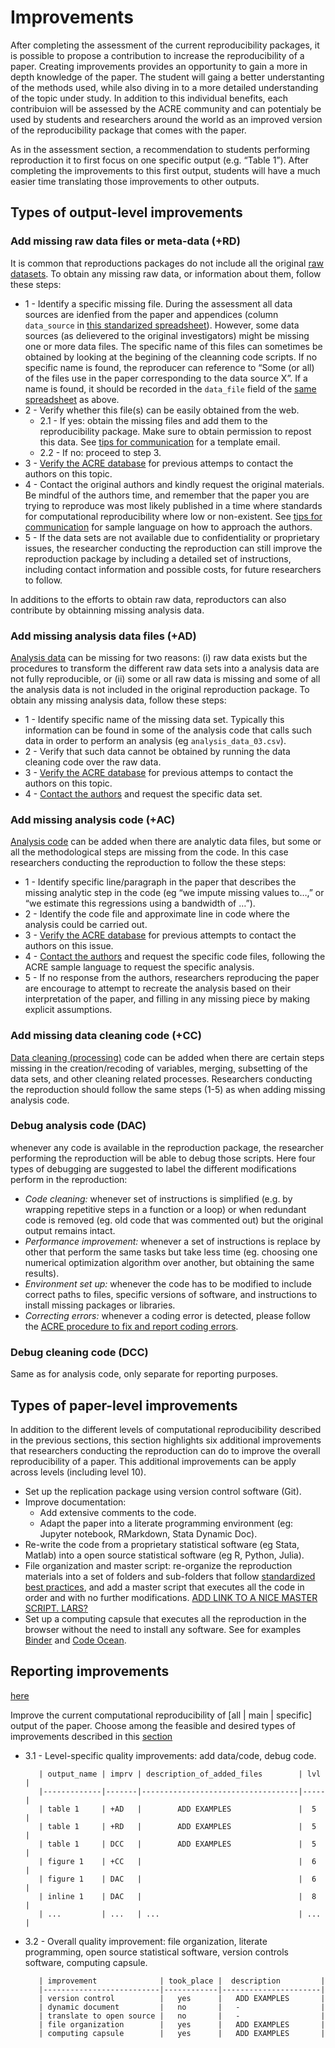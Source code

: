 # Improvements   

After completing the assessment of the current reproducibility packages, it is possible to propose a contribution to increase the reproducibility of a paper.  Creating improvements provides an opportunity to gain a more in depth knowledge of the paper. The student will gaing a better understanting of the methods used, while also diving in to a more detailed understanding of the topic under study. In addition to this individual benefits, each contribuion will be assessed by the ACRE community and can potentialy be used by students and researchers around the world as an improved version of the reproducibility package that comes with the paper. 

As in the assessment section, a recommendation to students performing reproduction it to first focus on one specific output (e.g. "Table 1"). After completing the improvements to this first output, students will have a much easier time translating those improvements to other outputs.   

## Types of output-level improvements

### Add missing raw data files or meta-data (+RD) 

It is common that reproductions packages do not include all the original [raw datasets](#describe-inputs). To obtain any missing raw data, or information about them, follow these steps:

   - 1 - Identify a specific missing file. During the assessment all data sources are idenfied from the paper and appendices (column `data_source` in [this standarized spreadsheet](https://docs.google.com/spreadsheets/d/1LUIdVFH0OfR70C7z07TYeE-uWzKI_JIeWUMaYhqEKK0/edit#gid=0&range=A1)). However, some data sources (as delievered to the original investigators) might be missing one or more data files. The specific name of this files can sometimes be obtained by looking at the begining of the cleanning code scripts. If no specific name is found, the reproducer can reference to "Some (or all) of the files use in the paper corresponding to the data source X". If a name is found, it should be recorded in the `data_file` field of the [same spreadsheet](https://docs.google.com/spreadsheets/d/1LUIdVFH0OfR70C7z07TYeE-uWzKI_JIeWUMaYhqEKK0/edit#gid=0&range=A1) as above.    
   - 2 - Verify whether this file(s) can be easily obtained from the web.   
      - 2.1 - If yes: obtain the missing files and add them to the reproducibility package. Make sure to obtain permission to repost this data. See [tips for communication](#tips-for-communication) for a template email.   
      - 2.2 - If no: proceed to step 3.   
   - 3 - [Verify the ACRE database](ADD LINK) for previous attemps to contact the authors on this topic. 
   - 4 - Contact the original authors and kindly request the original materials. Be mindful of the authors time, and remember that the paper you are trying to reproduce was most likely published in a time where standards for computational reproducibility where low or non-existent. See [tips for communication](#tips-for-communication) for sample language on how to approach the authors.  
   - 5 - If the data sets are not available due to confidentiality or proprietary issues, the researcher conducting the reproduction can still improve the reproduction package by including a detailed set of instructions, including contact information and possible costs, for future researchers to follow.
   
In additions to the efforts to obtain raw data, reproductors can also contribute by obtainning missing analysis data. 
 
### Add missing analysis data files (+AD)

[Analysis data](#describe-inputs) can be missing for two reasons: (i) raw data exists but the procedures to transform the different raw data sets into a analysis data are not fully reproducible, or (ii) some or all raw data is missing and some of all the analysis data is not included in the original reproduction package.  To obtain any missing analysis data, follow these steps:

  - 1 - Identify specific name of the missing data set. Typically this information can be found in some of the analysis code that calls such data in order to perform an analysis (eg `analysis_data_03.csv`).   
  - 2 - Verify that such data cannot be obtained by running the data cleaning code over the raw data.   
  - 3 - [Verify the ACRE database](ADD LINK) for previous attemps to contact the authors on this topic.  
  - 4 - [Contact the authors](#tips-for-communication) and request the specific data set.       

### Add missing analysis code (+AC) 

[Analysis code](#describe-inputs) can be added when there are analytic data files, but some or all the methodological steps are missing from the code. In this case researchers conducting the reproduction to follow the these steps:  

  - 1 - Identify specific line/paragraph in the paper that describes the missing analytic step in the code (eg "we impute missing values to...," or "we estimate this regressions using a bandwidth of ...").  
  - 2 - Identify the code file and approximate line in code where the analysis could be carried out.  
  - 3 - [Verify the ACRE database](ADD LINK) for previous attempts to contact the authors on this issue.   
  - 4 - [Contact the authors](#tips-for-communication) and request the specific code files, following the ACRE sample language to request the specific analysis.  
  - 5 - If no response from the authors, researchers reproducing the paper are encourage to attempt to recreate the analysis based on their interpretation of the paper, and filling in any missing piece by making explicit assumptions.   
    
### Add  missing data cleaning code (+CC)   

[Data cleaning (processing)](#describe-inputs) code can be added when there are certain steps missing in the creation/recoding of variables, merging, subsetting of the data sets, and other cleaning related processes. Researchers conducting the reproduction should follow the same steps (1-5) as when adding missing analysis code.

### Debug analysis code (DAC) 
whenever any code is available in the reproduction package, the researcher performing the reproduction will be able to debug those scripts. Here four types of debugging are suggested to label the different modifications perform in the reproduction:  

  - *Code cleaning:* whenever set of instructions is simplified (e.g. by wrapping repetitive steps in a function or a loop) or when redundant code is removed (eg. old code that was commented out) but the original output remains intact.  
  - *Performance improvement:* whenever a set of instructions is replace by other that perform the same tasks but take less time (eg. choosing one numerical optimization algorithm over another, but obtaining the same results).  
  - *Environment set up:* whenever the code has to be modified to include correct paths to files, specific versions of software, and instructions to install missing packages or libraries.  
  - *Correcting errors:* whenever a coding error is detected, please follow the [ACRE procedure to fix and report coding errors](ADD LINK).    
  


### Debug cleaning code (DCC)

Same as for analysis code, only separate for reporting purposes.  



##  Types of paper-level improvements

In addition to the different levels of computational reproducibility described in the previous sections, this section highlights six additional improvements that researchers conducting the reproduction can do to improve the overall reproducibility of a paper. This additional improvements can be apply across levels (including level 10).  

  - Set up the replication package using version control software (Git).
  - Improve documentation:
       - Add extensive comments to the code.
       - Adapt the paper into a literate programming environment (eg: Jupyter notebook, RMarkdown, Stata Dynamic Doc).
  - Re-write the code from a proprietary statistical software (eg Stata, Matlab) into a open source statistical software (eg R, Python, Julia).
  - File organization and master script: re-organize the reproduction materials into a set of folders and sub-folders that follow [standardized best practices](https://www.projecttier.org/tier-protocol/specifications/#overview-of-the-documentation), and add a master script that executes all the code in order and with no further modifications. [ADD LINK TO A NICE MASTER SCRIPT. LARS?]()  
  - Set up a computing capsule that executes all the reproduction in the browser without the need to install any software. See for examples [Binder](https://mybinder.org/) and [Code Ocean](https://codeocean.com/).



## Reporting improvements  

[here](https://docs.google.com/spreadsheets/d/1LUIdVFH0OfR70C7z07TYeE-uWzKI_JIeWUMaYhqEKK0/edit#gid=1257688782&range=A3)

Improve the current computational reproducibility of [all | main | specific] output of the paper. Choose among the feasible and desired types of improvements described in this [section](01_definitions.md#possible-improvements)   

  - 3.1 - Level-specific quality improvements: add data/code, debug code.

           | output_name | imprv | description_of_added_files        | lvl |
           |-------------|-------|-----------------------------------|-----|
           | table 1     | +AD   |        ADD EXAMPLES               |  5  |
           | table 1     | +RD   |        ADD EXAMPLES               |  5  |
           | table 1     | DCC   |        ADD EXAMPLES               |  5  |
           | figure 1    | +CC   |                                   |  6  |
           | figure 1    | DAC   |                                   |  6  |
           | inline 1    | DAC   |                                   |  8  |
           | ...         | ...   | ...                               | ... |  

  - 3.2 - Overall quality improvement: file organization, literate programming, open source statistical software, version controls software, computing capsule.      



           | improvement              | took_place |  description         |
           |--------------------------|------------|----------------------|
           | version control          |   yes      |   ADD EXAMPLES       |
           | dynamic document         |   no       |   -                  |
           | translate to open source |   no       |   -                  |
           | file organization        |   yes      |   ADD EXAMPLES       |
           | computing capsule        |   yes      |   ADD EXAMPLES       |    

